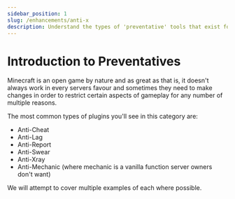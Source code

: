 ```yaml
---
sidebar_position: 1
slug: /enhancements/anti-x
description: Understand the types of 'preventative' tools that exist for Minecraft servers.
---
```


# Introduction to Preventatives

Minecraft is an open game by nature and as great as that is, it doesn't always work in every servers favour and sometimes they need to make changes in order to restrict certain aspects of gameplay for any number of multiple reasons.

The most common types of plugins you'll see in this category are:

 - Anti-Cheat
 - Anti-Lag
 - Anti-Report
 - Anti-Swear
 - Anti-Xray
 - Anti-Mechanic (where mechanic is a vanilla function server owners don't want)

 We will attempt to cover multiple examples of each where possible.

